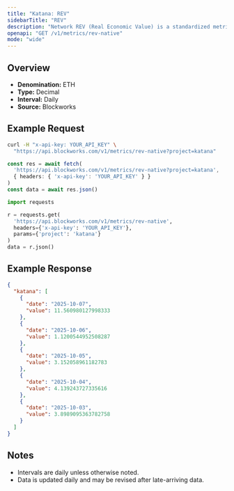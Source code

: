 ```yaml
---
title: "Katana: REV"
sidebarTitle: "REV"
description: "Network REV (Real Economic Value) is a standardized metric that tracks blockchain value accrual generated by user activity. REV consists of both in-protocol transaction fees and out-of-protocol tips that users pay for transaction execution, so it measures the monetary demand to transact onchain."
openapi: "GET /v1/metrics/rev-native"
mode: "wide"
---
```


## Overview

- **Denomination:** ETH
- **Type:** Decimal
- **Interval:** Daily
- **Source:** Blockworks

## Example Request

<CodeGroup>

```bash cURL
curl -H "x-api-key: YOUR_API_KEY" \
  "https://api.blockworks.com/v1/metrics/rev-native?project=katana"
```

```typescript TypeScript
const res = await fetch(
  'https://api.blockworks.com/v1/metrics/rev-native?project=katana',
  { headers: { 'x-api-key': 'YOUR_API_KEY' } }
)
const data = await res.json()
```

```python Python
import requests

r = requests.get(
  'https://api.blockworks.com/v1/metrics/rev-native',
  headers={'x-api-key': 'YOUR_API_KEY'},
  params={'project': 'katana'}
)
data = r.json()
```

</CodeGroup>

## Example Response

```json
{
  "katana": [
    {
      "date": "2025-10-07",
      "value": 11.560980127998333
    },
    {
      "date": "2025-10-06",
      "value": 1.1200544952508287
    },
    {
      "date": "2025-10-05",
      "value": 3.152058961182783
    },
    {
      "date": "2025-10-04",
      "value": 4.139243727335616
    },
    {
      "date": "2025-10-03",
      "value": 3.8989095363782758
    }
  ]
}
```

## Notes
- Intervals are daily unless otherwise noted.
- Data is updated daily and may be revised after late-arriving data.